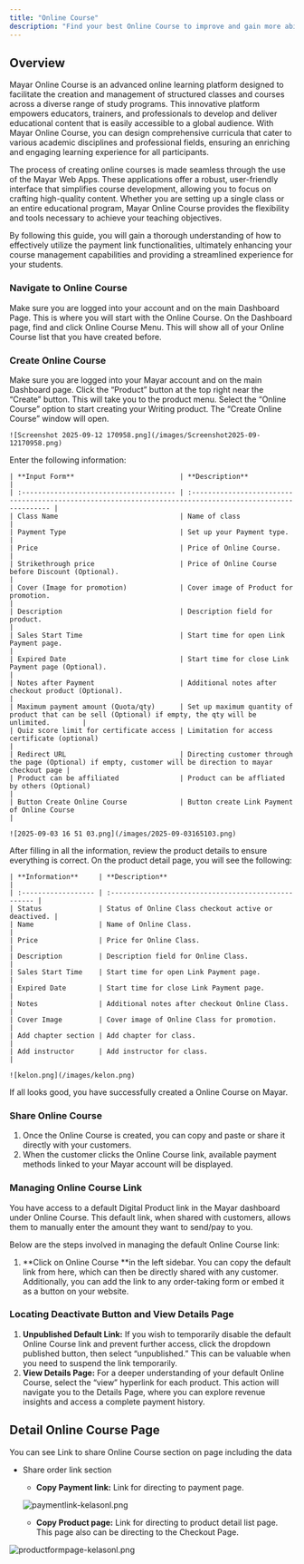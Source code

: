 ```yaml
---
title: "Online Course"
description: "Find your best Online Course to improve and gain more ability of your skill set!"
---
```


## Overview

Mayar Online Course is an advanced online learning platform designed to facilitate the creation and management of structured classes and courses across a diverse range of study programs. This innovative platform empowers educators, trainers, and professionals to develop and deliver educational content that is easily accessible to a global audience. With Mayar Online Course, you can design comprehensive curricula that cater to various academic disciplines and professional fields, ensuring an enriching and engaging learning experience for all participants.

The process of creating online courses is made seamless through the use of the Mayar Web Apps. These applications offer a robust, user-friendly interface that simplifies course development, allowing you to focus on crafting high-quality content. Whether you are setting up a single class or an entire educational program, Mayar Online Course provides the flexibility and tools necessary to achieve your teaching objectives.

By following this guide, you will gain a thorough understanding of how to effectively utilize the payment link functionalities, ultimately enhancing your course management capabilities and providing a streamlined experience for your students.

### Navigate to Online Course

<Steps>
  <Step title="Log in to your Mayar Dashboard.">
    Make sure you are logged into your account and on the main Dashboard Page. This is where you will start with the Online Course.
  </Step>
  <Step title="From the Sidebar menu, click on Online Course.">
    On the Dashboard page, find and click Online Course Menu. This will show all of your Online Course list that you have created before.
  </Step>
</Steps>

### Create Online Course

<Steps>
  <Step title="Go to Dashboard">
    Make sure you are logged into your Mayar account and on the main Dashboard page.
  </Step>
  <Step title="Access the Product Menu">
    Click the “Product” button at the top right near the “Create” button. This will take you to the product menu.
  </Step>
  <Step title="Choose Product Type">
    Select the “Online Course” option to start creating your Writing product. The “Create Online Course” window will open.

    ![Screenshot 2025-09-12 170958.png](/images/Screenshot2025-09-12170958.png)
  </Step>
  <Step title="Fill in Product Details">
    Enter the following information:

    | **Input Form**                          | **Description**                                                                                            |
    | :-------------------------------------- | :--------------------------------------------------------------------------------------------------------- |
    | Class Name                              | Name of class                                                                                              |
    | Payment Type                            | Set up your Payment type.                                                                                  |
    | Price                                   | Price of Online Course.                                                                                    |
    | Strikethrough price                     | Price of Online Course before Discount (Optional).                                                         |
    | Cover (Image for promotion)             | Cover image of Product for promotion.                                                                      |
    | Description                             | Description field for product.                                                                             |
    | Sales Start Time                        | Start time for open Link Payment page.                                                                     |
    | Expired Date                            | Start time for close Link Payment page (Optional).                                                         |
    | Notes after Payment                     | Additional notes after checkout product (Optional).                                                        |
    | Maximum payment amount (Quota/qty)      | Set up maximum quantity of product that can be sell (Optional) if empty, the qty will be unlimited.        |
    | Quiz score limit for certificate access | Limitation for access certificate (optional)                                                               |
    | Redirect URL                            | Directing customer through the page (Optional) if empty, customer will be direction to mayar checkout page |
    | Product can be affiliated               | Product can be affliated by others (Optional)                                                              |
    | Button Create Online Course             | Button create Link Payment of Online Course                                                                |

    ![2025-09-03 16 51 03.png](/images/2025-09-03165103.png)
  </Step>
  <Step title="Review and Finish">
    After filling in all the information, review the product details to ensure everything is correct. On the product detail page, you will see the following:

    | **Information**     | **Description**                                      |
    | :------------------ | :--------------------------------------------------- |
    | Status              | Status of Online Class checkout active or deactived. |
    | Name                | Name of Online Class.                                |
    | Price               | Price for Online Class.                              |
    | Description         | Description field for Online Class.                  |
    | Sales Start Time    | Start time for open Link Payment page.               |
    | Expired Date        | Start time for close Link Payment page.              |
    | Notes               | Additional notes after checkout Online Class.        |
    | Cover Image         | Cover image of Online Class for promotion.           |
    | Add chapter section | Add chapter for class.                               |
    | Add instructor      | Add instructor for class.                            |

    ![kelon.png](/images/kelon.png)
  </Step>
</Steps>

If all looks good, you have successfully created a Online Course on Mayar.

### Share Online Course

1. Once the Online Course is created, you can copy and paste or share it directly with your customers.
2. When the customer clicks the Online Course link, available payment methods linked to your Mayar account will be displayed.

### Managing Online Course Link

You have access to a default Digital Product link in the Mayar dashboard under Online Course. This default link, when shared with customers, allows them to manually enter the amount they want to send/pay to you.

Below are the steps involved in managing the default Online Course link:

1. **Click on Online Course **in the left sidebar. You can copy the default link from here, which can then be directly shared with any customer. Additionally, you can add the link to any order-taking form or embed it as a button on your website.

### Locating Deactivate Button and View Details Page

1. **Unpublished Default Link:** If you wish to temporarily disable the default Online Course link and prevent further access, click the dropdown published button, then select “unpublished.” This can be valuable when you need to suspend the link temporarily.
2. **View Details Page:** For a deeper understanding of your default Online Course, select the “view” hyperlink for each product. This action will navigate you to the Details Page, where you can explore revenue insights and access a complete payment history.

## Detail Online Course Page

You can see Link to share Online Course section on page including the data

- Share order link section
  - **Copy Payment link:** Link for directing to payment page.

  ![paymentlink-kelasonl.png](/images/paymentlink-kelasonl.png)
  - **Copy Product page:** Link for directing to product detail list page. This page also can be directing to the Checkout Page.

![productformpage-kelasonl.png](/images/productformpage-kelasonl.png)